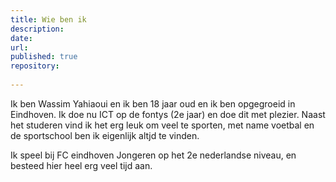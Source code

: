 ```yaml
---
title: Wie ben ik
description: 
date: 
url:
published: true
repository: 
  
---
```


Ik ben Wassim Yahiaoui en ik ben 18 jaar oud en ik ben opgegroeid in Eindhoven. Ik doe nu ICT op de fontys (2e jaar) en doe dit met plezier. Naast het studeren vind ik het erg leuk om veel te sporten, met name voetbal en de sportschool ben ik eigenlijk altjd te vinden. 

Ik speel bij FC eindhoven Jongeren op het 2e nederlandse niveau, en besteed hier heel erg veel tijd aan. 
